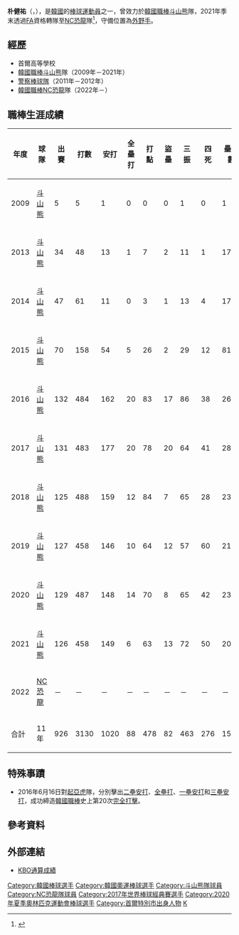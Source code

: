 {{Infobox KBO player|
|name=朴健祐|
|image=File:2017 02 28 WBC 평가전 2 박건우.jpg|
|width=275|
|position=外野手|
|team=NC恐龍|
|number=|
|bats=右|
|throws=右|
|birthdate={{birth_date_and_age|1990|9|8|mf=y}}|
|birthplace={{KOR}}[[首爾|首爾]]|
|debutdate=9月2日
|debutyear=2009年
|debutteam=斗山熊
|statyear=2021年球季
|stat1label=打擊率
|stat1value=0.326
|stat2label=全壘打
|stat2value=88
|stat3label=打點
|stat3value=478
|stat4label=盜壘
|stat4value=82
|teams=<nowiki></nowiki> 
* [[斗山熊|斗山熊]]（2009年－2021年）
* [[警察棒球隊|警察棒球隊]]（2011年－2012年）
* [[NC恐龍|NC恐龍]]（2022年－）
|highlights=
|medaltemplates=
{{MedalSport|男子[[棒球|棒球]]}}
{{MedalCountry|{{KOR}}}}
{{MedalCompetition|[[世界棒球12強賽|世界棒球12強賽]]}}
{{MedalSilver|[[2019年世界棒球12強賽|2019年 東京]]|隊際}}
}}

'''朴健祐'''（{{lang-ko|'''박건우'''}}，{{bd|1990年|9月8日|catIdx=Park Kun Woo}}），是[[韓國|韓國]]的[[棒球|棒球]][[運動員|運動員]]之一，曾效力於[[韓國職棒|韓國職棒]][[斗山熊|斗山熊]]隊，2021年季末透過[[自由球員|FA]]資格轉隊至[[NC恐龍|NC恐龍]]隊<ref>{{cite news|title=韓職FA兩人大型轉隊　原球團都選擇補償選手|url=https://www.setn.com/News.aspx?NewsID=1046074|website=[[三立新聞|三立新聞]]|date=2021-12-22|accessdate=2021-12-24|archive-date=2021-12-24|archive-url=https://web.archive.org/web/20211224070440/https://www.setn.com/News.aspx?NewsID=1046074|dead-url=no}}</ref>，守備位置為[[外野手|外野手]]。

==經歷==
*首爾高等學校
*[[韓國職棒|韓國職棒]][[斗山熊|斗山熊]]隊（2009年－2021年）
*[[警察棒球隊|警察棒球隊]]（2011年－2012年）
*[[韓國職棒|韓國職棒]][[NC恐龍|NC恐龍]]隊（2022年－）


==職棒生涯成績==
{| class="wikitable" width="1000px"
|- align="center" 
!年度!!球隊!!出賽!!打數!!安打!!全壘打!!打點!!盜壘!!三振!!四死!!壘打數!!雙殺打!!打擊率!!上壘率!!長打率!!OPS
|- align="center"
|2009||[[斗山熊|斗山熊]]||5||5||1||0||0||0||1||0||1||0||0.200||0.200||0.200||0.400
|- align="center"
|2013||[[斗山熊|斗山熊]]||34||48||13||1||7||2||11||1||17||4||0.271||0.300||0.354||0.654
|- align="center"
|2014||[[斗山熊|斗山熊]]||47||61||11||0||3||1||13||4||17||0||0.180||0.231||0.279||0.510
|- align="center"
|2015||[[斗山熊|斗山熊]]||70||158||54||5||26||2||29||12||81||2||0.342||0.399||0.513||0.912
|- align="center"
|2016||[[斗山熊|斗山熊]]||132||484||162||20||83||17||86||38||266||9||0.335||0.390||0.550||0.940
|- align="center"
|2017||[[斗山熊|斗山熊]]||131||483||177||20||78||20||64||41||281||15||0.366||0.424||0.582||1.006
|- align="center"
|2018||[[斗山熊|斗山熊]]||125||488||159||12||84||7||65||28||231||14||0.326||0.373||0.473||0.847
|- align="center"
|2019||[[斗山熊|斗山熊]]||127||458||146||10||64||12||57||60||213||23||0.319||0.397||0.465||0.863
|- align="center"
|2020||[[斗山熊|斗山熊]]||129||487||148||14||70||8||65||42||230||9||0.304||0.369||0.472||0.841
|- align="center"
|2021||[[斗山熊|斗山熊]]||126||458||149||6||63||13||72||50||202||16||0.325||0.400||0.441||0.841
|- align="center"
|2022||[[NC恐龍|NC恐龍]]||－||－||－||－||－||－||－||－||－||－||－||－||－||－
|- style="background:#315288;color:#FFFFFF" align="center" 
|合計||11年||926||3130||1020||88||478||82||463||276||1539||92||0.326||0.388||0.492||0.880
|}

==特殊事蹟==
*2016年6月16日對[[起亞虎|起亞虎]]隊，分別擊出[[二壘安打|二壘安打]]、[[全壘打|全壘打]]、[[一壘安打|一壘安打]]和[[三壘安打|三壘安打]]，成功締造[[韓國職棒|韓國職棒]]史上第20次[[完全打擊|完全打擊]]。

==參考資料==
{{reflist}}

==外部連結==
* [https://www.koreabaseball.com/Record/Player/HitterDetail/Basic.aspx?playerId=79215 KBO通算成績] {{Wayback|url=https://www.koreabaseball.com/Record/Player/HitterDetail/Basic.aspx?playerId=79215 |date=20201129165457 }} {{ko icon}}
{{baseballstats |mlb= |espn= |br= |fangraphs= |cube= |brm=park--000geo }}
{{NC恐龍隊球員名單}}
{{2017年世界棒球經典賽韓國成棒代表隊}}
{{2019年世界棒球12強賽韓國成棒代表隊}}
{{2020年夏季奧林匹克運動會韓國成棒代表隊}}
{{DEFAULTSORT:Park Kun Woo}}
[[Category:韓國棒球選手|Category:韓國棒球選手]]
[[Category:韓國奧運棒球選手|Category:韓國奧運棒球選手]]
[[Category:斗山熊隊球員|Category:斗山熊隊球員]]
[[Category:NC恐龍隊球員|Category:NC恐龍隊球員]]
[[Category:2017年世界棒球經典賽選手|Category:2017年世界棒球經典賽選手]]
[[Category:2020年夏季奧林匹克運動會棒球選手|Category:2020年夏季奧林匹克運動會棒球選手]]
[[Category:首爾特別市出身人物|Category:首爾特別市出身人物]]
[[Category:朴姓|K]]